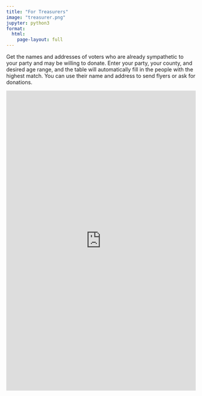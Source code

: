 ```yaml
---
title: "For Treasurers"
image: "treasurer.png"
jupyter: python3
format:
  html:
    page-layout: full
---
```


Get the names and addresses of voters who are already sympathetic to your party and may be willing to donate. Enter your party, your county, and desired age range, and the table will automatically fill in the people with the highest match. You can use their name and address to send flyers or ask for donations.

::: {.column-screen}
<iframe height="800" width="100%" frameborder="no" src="https://dr-iggs.shinyapps.io/GetDonations/"> </iframe>
:::